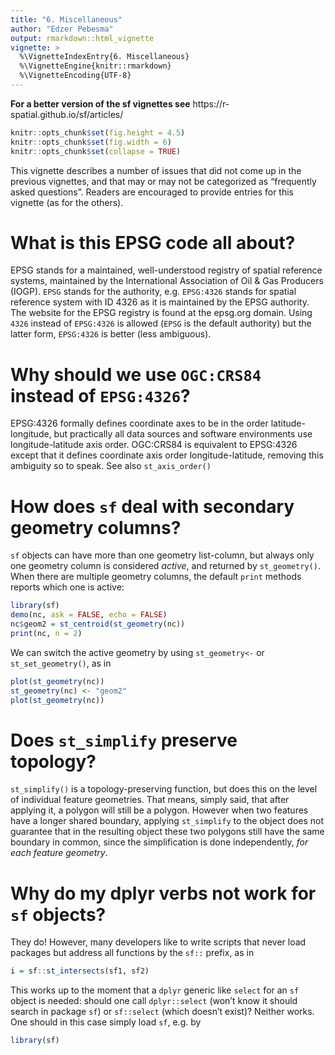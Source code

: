 ```yaml
---
title: "6. Miscellaneous"
author: "Edzer Pebesma"
output: rmarkdown::html_vignette
vignette: >
  %\VignetteIndexEntry{6. Miscellaneous}
  %\VignetteEngine{knitr::rmarkdown}
  %\VignetteEncoding{UTF-8}
---
```


**For a better version of the sf vignettes see** https://r-spatial.github.io/sf/articles/

```r
knitr::opts_chunk$set(fig.height = 4.5)
knitr::opts_chunk$set(fig.width = 6)
knitr::opts_chunk$set(collapse = TRUE)
```
This vignette describes a number of issues that did not come up in
the previous vignettes, and that may or may not be categorized as
"frequently asked questions". Readers are encouraged to provide
entries for this vignette (as for the others).

# What is this EPSG code all about?

EPSG stands for a maintained, well-understood registry of spatial
reference systems, maintained by the International Association
of Oil \& Gas Producers (IOGP). `EPSG` stands for the authority,
e.g. `EPSG:4326` stands for spatial reference system with ID 4326
as it is maintained by the EPSG authority. The website for the EPSG
registry is found at the epsg.org domain. Using `4326` instead of
`EPSG:4326` is allowed (`EPSG` is the default authority) but the
latter form, `EPSG:4326` is better (less ambiguous).

# Why should we use `OGC:CRS84` instead of `EPSG:4326`?

EPSG:4326 formally defines coordinate axes to be in the order
latitude-longitude, but practically all data sources and software
environments use longitude-latitude axis order. OGC:CRS84 is
equivalent to EPSG:4326 except that it defines coordinate axis
order longitude-latitude, removing this ambiguity so to speak.
See also `st_axis_order()`

# How does `sf` deal with secondary geometry columns?

`sf` objects can have more than one geometry list-column,
but always only one geometry column is considered _active_,
and returned by `st_geometry()`.  When there are multiple
geometry columns, the default `print` methods reports which
one is active:
```r
library(sf)
demo(nc, ask = FALSE, echo = FALSE)
nc$geom2 = st_centroid(st_geometry(nc))
print(nc, n = 2)
```

We can switch the active geometry by using `st_geometry<-` or `st_set_geometry()`, as in 
```r
plot(st_geometry(nc))
st_geometry(nc) <- "geom2"
plot(st_geometry(nc))
```

# Does `st_simplify` preserve topology?

`st_simplify()` is a topology-preserving function, but does this on the
level of individual feature geometries. That means, simply said, that
after applying it, a polygon will still be a polygon. However when
two features have a longer shared boundary, applying `st_simplify`
to the object does not guarantee that in the resulting object these
two polygons still have the same boundary in common, since the
simplification is done independently, _for each feature geometry_.

# Why do my dplyr verbs not work for `sf` objects?

They do! However, many developers like to write scripts that never
load packages but address all functions by the `sf::` prefix, as in
```r
i = sf::st_intersects(sf1, sf2)
```

This works up to the moment that a `dplyr` generic like `select` for an `sf` object
is needed: should one call `dplyr::select` (won't know it should search
in package `sf`) or `sf::select` (which doesn't exist)? Neither works.
One should in this case simply load `sf`, e.g. by
```r
library(sf)
```
